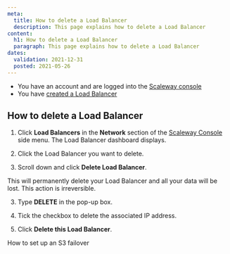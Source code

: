 ```yaml
---
meta:
  title: How to delete a Load Balancer
  description: This page explains how to delete a Load Balancer
content:
  h1: How to delete a Load Balancer
  paragraph: This page explains how to delete a Load Balancer
dates:
  validation: 2021-12-31
  posted: 2021-05-26
---
```


<Message type="requirement">

- You have an account and are logged into the [Scaleway console](https://console.scaleway.com) 
- You have [created a Load Balancer](/network/load-balancer/how-to/create-load-balancer)

</Message>

## How to delete a Load Balancer

1. Click **Load Balancers** in the **Network** section of the [Scaleway Console](https://console.scaleway.com) side menu. The Load Balancer dashboard displays. 

2. Click the Load Balancer you want to delete.

3. Scroll down and click **Delete Load Balancer**. 
   <Lightbox src="assets/scaleway-lb-delete.webp" />

  <Message type="important">

  This will permanently delete your Load Balancer and all your data will be lost. This action is irreversible.

  </Message>

3. Type **DELETE** in the pop-up box.

4. Tick the checkbox to delete the associated IP address.

5. Click **Delete this Load Balancer**.
<Lightbox src="assets/scaleway-confirm-deletion.webp" />

<Navigation title="See Also">
  <PreviousButton to="/network/load-balancer/how-to/set-up-s3-failover/">How to set up an S3 failover</PreviousButton>
</Navigation>
